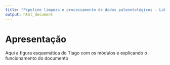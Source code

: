 ```yaml
---
title: "Pipeline limpeza e processamento de dados paleontológicos - LabMeMe"
output: html_document
---
```


# Apresentação

Aqui a figura esquemática do Tiago com os módulos e explicando o funcionamento do
    documento
